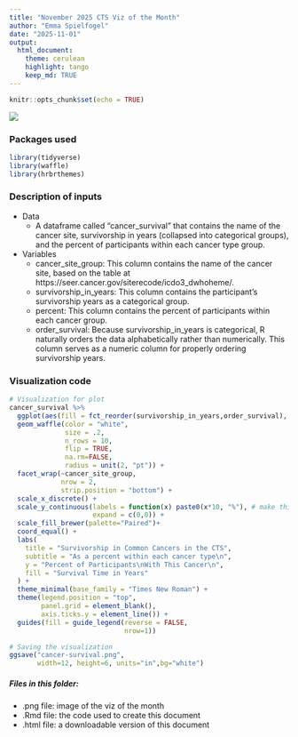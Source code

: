 ```yaml
---
title: "November 2025 CTS Viz of the Month"
author: "Emma Spielfogel"
date: "2025-11-01"
output:
  html_document:
    theme: cerulean
    highlight: tango
    keep_md: TRUE
---
```


```r
knitr::opts_chunk$set(echo = TRUE)
```

![](cancer-survival.png)

### Packages used
```r
library(tidyverse)
library(waffle)
library(hrbrthemes)
```

### Description of inputs

* Data
    + A dataframe called "cancer_survival" that contains the name of the cancer site, survivorship in years (collapsed into categorical groups), and the percent of participants within each cancer type group.

* Variables
    + cancer_site_group: This column contains the name of the cancer site, based on the table at https://seer.cancer.gov/siterecode/icdo3_dwhoheme/.
    + survivorship_in_years: This column contains the participant's survivorship years as a categorical group.
    + percent: This column contains the percent of participants within each cancer group.
    + order_survival: Because survivorship_in_years is categorical, R naturally orders the data alphabetically rather than numerically. This column serves as a numeric column for properly ordering survivorship years.

### Visualization code
```r
# Visualization for plot
cancer_survival %>% 
  ggplot(aes(fill = fct_reorder(survivorship_in_years,order_survival), values = percent)) +
  geom_waffle(color = "white",
              size = .2,
              n_rows = 10,
              flip = TRUE,
              na.rm=FALSE, 
              radius = unit(2, "pt")) +
  facet_wrap(~cancer_site_group,
             nrow = 2,
             strip.position = "bottom") +
  scale_x_discrete() +
  scale_y_continuous(labels = function(x) paste0(x*10, "%"), # make this multiplyer the same as n_rows
                     expand = c(0,0)) +
  scale_fill_brewer(palette="Paired")+
  coord_equal() +
  labs(
    title = "Survivorship in Common Cancers in the CTS",
    subtitle = "As a percent within each cancer type\n",
    y = "Percent of Participants\nWith This Cancer\n",
    fill = "Survival Time in Years"
  ) +
  theme_minimal(base_family = "Times New Roman") +
  theme(legend.position = "top",
        panel.grid = element_blank(),
        axis.ticks.y = element_line()) +
  guides(fill = guide_legend(reverse = FALSE,
                             nrow=1))

# Saving the visualization
ggsave("cancer-survival.png", 
       width=12, height=6, units="in",bg="white")
```

##### Files in this folder:

- .png file: image of the viz of the month
- .Rmd file: the code used to create this document
- .html file: a downloadable version of this document